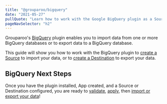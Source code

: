 ```yaml
---
title: "@grouparoo/bigquery"
date: "2021-05-27"
pullQuote: "Learn how to work with the Google BigQuery plugin as a Source or a Destination."
pageNavSelector: "h2"
---
```


<PluginDocsLinks plugin="BigQuery" />

Grouparoo's [BigQuery](https://cloud.google.com/bigquery/) plugin enables you to import data from one or more BigQuery databases or to export data to a BigQuery database.

This guide will show you how to work with the BigQuery plugin to [create a Source](#create-bigquery-source) to import your data, or to [create a Destination](#create-bigquery-destination) to export your data.

<PluginDocsInstallation plugin="BigQuery" />

<PluginDocsCreateApp plugin="BigQuery" />

<ValidateAndApplyConfig headingLevel="h3" />

<PluginDocsColumnarSource plugin="BigQuery" />

<PluginDocsColumnarDestination plugin="BigQuery" />

## BigQuery Next Steps

Once you have the plugin installed, App created, and a Source or Destination configured, you are ready to [validate](/docs/cli/config#validate), [apply](/docs/cli/config#apply), then [import or export your data](/docs/cli/run#run)!
